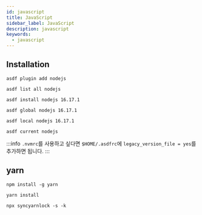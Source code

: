 ```yaml
---
id: javascript
title: JavaScript
sidebar_label: JavaScript
description: javascript
keywords:
  - javascript
---
```


## Installation

```shell
asdf plugin add nodejs
```

```shell
asdf list all nodejs
```

```shell
asdf install nodejs 16.17.1
```

```shell
asdf global nodejs 16.17.1
```

```shell
asdf local nodejs 16.17.1
```

```shell
asdf current nodejs
```

:::info
`.nvmrc`를 사용하고 싶다면 `$HOME/.asdfrc`에 `legacy_version_file = yes`를 추가하면 됩니다.
:::

## yarn

```shell
npm install -g yarn
```

```shell
yarn install
```

```shell
npx syncyarnlock -s -k
```
